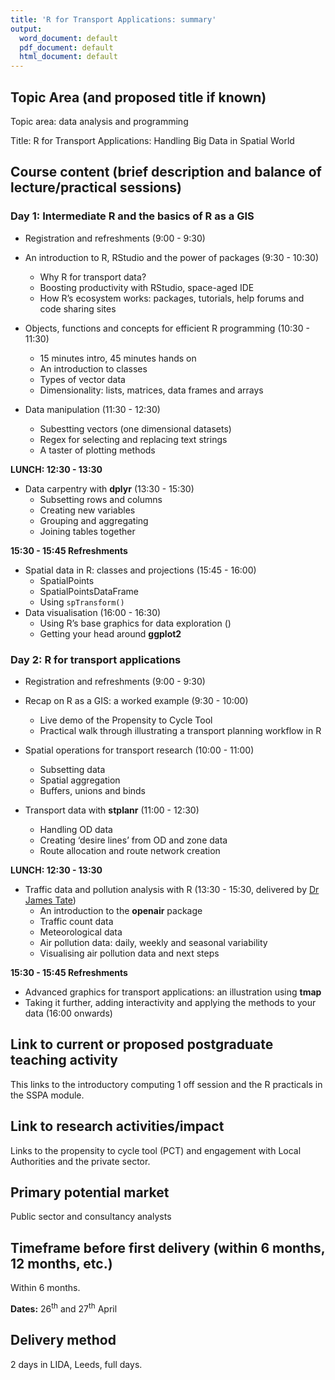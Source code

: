 ```yaml
---
title: 'R for Transport Applications: summary'
output:
  word_document: default
  pdf_document: default
  html_document: default
---
```


## Topic Area (and proposed title if known)

Topic area: data analysis and programming

Title: R for Transport Applications: Handling Big Data in Spatial World

## Course content (brief description and balance of lecture/practical sessions)

### Day 1: Intermediate R and the basics of R as a GIS

- Registration and refreshments (9:00 - 9:30)

- An introduction to R, RStudio and the power of packages (9:30 - 10:30)
    - Why R for transport data?
    - Boosting productivity with RStudio, space-aged IDE
    - How R's ecosystem works: packages, tutorials, help forums and code sharing sites

- Objects, functions and concepts for efficient R programming (10:30 - 11:30) 
    - 15 minutes intro, 45 minutes hands on
    - An introduction to classes
    - Types of vector data
    - Dimensionality: lists, matrices, data frames and arrays

- Data manipulation (11:30 - 12:30)
    - Subestting vectors (one dimensional datasets)
    - Regex for selecting and replacing text strings
    - A taster of plotting methods

**LUNCH: 12:30 - 13:30**

- Data carpentry with **dplyr** (13:30 - 15:30)
    - Subsetting rows and columns
    - Creating new variables
    - Grouping and aggregating
    - Joining tables together

**15:30 - 15:45 Refreshments**

- Spatial data in R: classes and projections (15:45 - 16:00)
    - SpatialPoints
    - SpatialPointsDataFrame
    - Using `spTransform()`

- Data visualisation (16:00 - 16:30)
    - Using R's base graphics for data exploration ()
    - Getting your head around **ggplot2**

### Day 2: R for transport applications

- Registration and refreshments (9:00 - 9:30)

- Recap on R as a GIS: a worked example (9:30 - 10:00) 
    - Live demo of the Propensity to Cycle Tool
    - Practical walk through illustrating a transport planning workflow in R

- Spatial operations for transport research (10:00 - 11:00)
    - Subsetting data
    - Spatial aggregation
    - Buffers, unions and binds
    
- Transport data with **stplanr** (11:00 - 12:30)
    - Handling OD data
    - Creating 'desire lines' from OD and zone data
    - Route allocation and route network creation

**LUNCH: 12:30 - 13:30**

- Traffic data and pollution analysis with R (13:30 - 15:30, delivered by [Dr James Tate](http://www.its.leeds.ac.uk/people/j.tate)) 
    - An introduction to the **openair** package
    - Traffic count data
    - Meteorological data
    - Air pollution data: daily, weekly and seasonal variability
    - Visualising air pollution data and next steps

**15:30 - 15:45 Refreshments**

- Advanced graphics for transport applications: an illustration using **tmap**
- Taking it further, adding interactivity and applying the methods to your data (16:00 onwards)


## Link to current or proposed postgraduate teaching activity

This links to the introductory computing 1 off session and the R practicals in the SSPA module.

## Link to research activities/impact

Links to the propensity to cycle tool (PCT) and engagement with Local Authorities and the private sector.


## Primary potential market 

Public sector and consultancy analysts


## Timeframe before first delivery (within 6 months, 12 months, etc.)

Within 6 months.

**Dates:** 26^th^ and 27^th^ April

## Delivery method

2 days in LIDA, Leeds, full days.
